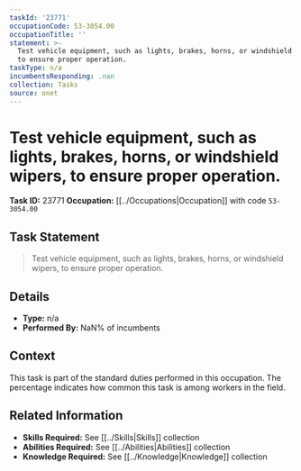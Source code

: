 ```yaml
---
taskId: '23771'
occupationCode: 53-3054.00
occupationTitle: ''
statement: >-
  Test vehicle equipment, such as lights, brakes, horns, or windshield wipers,
  to ensure proper operation.
taskType: n/a
incumbentsResponding: .nan
collection: Tasks
source: onet
---
```

# Test vehicle equipment, such as lights, brakes, horns, or windshield wipers, to ensure proper operation.

**Task ID:** 23771
**Occupation:** [[../Occupations|Occupation]] with code `53-3054.00`

## Task Statement

> Test vehicle equipment, such as lights, brakes, horns, or windshield wipers, to ensure proper operation.

## Details

- **Type:** n/a
- **Performed By:** NaN% of incumbents

## Context

This task is part of the standard duties performed in this occupation. The percentage indicates how common this task is among workers in the field.

## Related Information

- **Skills Required:** See [[../Skills|Skills]] collection
- **Abilities Required:** See [[../Abilities|Abilities]] collection
- **Knowledge Required:** See [[../Knowledge|Knowledge]] collection
